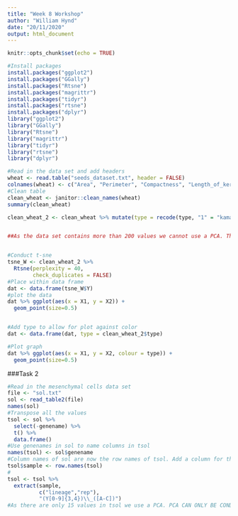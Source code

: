 ```yaml
---
title: "Week 8 Workshop"
author: "William Hynd"
date: "20/11/2020"
output: html_document
---
```


```r
knitr::opts_chunk$set(echo = TRUE)
```

```r
#Install packages
install.packages("ggplot2")
install.packages("GGally")
install.packages("Rtsne")
install.packages("magrittr")
install.packages("tidyr")
install.packages("rtsne")
install.packages("dplyr")
library("ggplot2")
library("GGally")
library("Rtsne")
library("magrittr")
library("tidyr")
library("rtsne")
library("dplyr")
```


```r
#Read in the data set and add headers
wheat <- read.table("seeds_dataset.txt", header = FALSE)
colnames(wheat) <- c("Area", "Perimeter", "Compactness", "Length_of_kernel", "Width_of_kernel", "Asymmetry_coefficent", "Length_of_kernel_groove","type")
#Clean table
clean_wheat <- janitor::clean_names(wheat)
summary(clean_wheat)

clean_wheat_2 <- clean_wheat %>% mutate(type = recode(type, "1" = "kama", "2" = "rosa", "3" = "canadian"))


##As the data set contains more than 200 values we cannot use a PCA. Therefore we must use a t-SNE.


#Conduct t-sne
tsne_W <- clean_wheat_2 %>% 
  Rtsne(perplexity = 40,
        check_duplicates = FALSE)
#Place within data frame
dat <- data.frame(tsne_W$Y)
#plot the data
dat %>% ggplot(aes(x = X1, y = X2)) +
  geom_point(size=0.5)


#Add type to allow for plot against color
dat <- data.frame(dat, type = clean_wheat_2$type)

#Plot graph
dat %>% ggplot(aes(x = X1, y = X2, colour = type)) +
  geom_point(size=0.5)
```

###Task 2
```r
#Read in the mesenchymal cells data set
file <- "sol.txt"
sol <- read_table2(file)
names(sol)
#Transpose all the values 
tsol <- sol %>% 
  select(-genename) %>% 
  t() %>% 
  data.frame()
#Use genenames in sol to name columns in tsol
names(tsol) <- sol$genename
#Column names of sol are now the row names of tsol. Add a column for this as well
tsol$sample <- row.names(tsol)
#
tsol <- tsol %>% 
  extract(sample, 
          c("lineage","rep"),
          "(Y[0-9]{3,4})\\_([A-C])")
#As there are only 15 values in tsol we use a PCA. PCA CAN ONLY BE CONDUCTED WHEN THERE IS 15 VALUES OR LESS.





```














